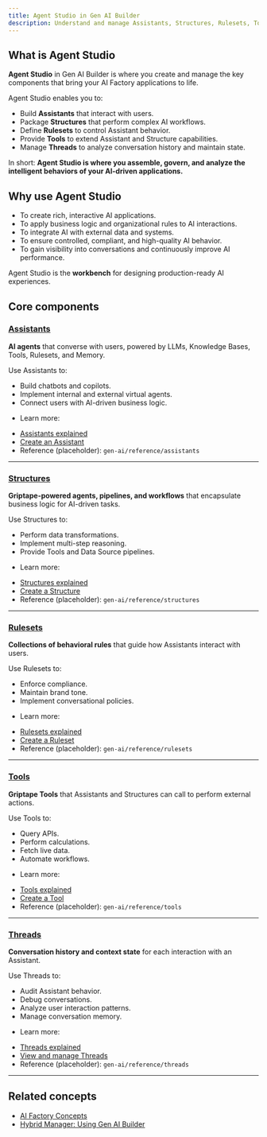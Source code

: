 ```yaml
---
title: Agent Studio in Gen AI Builder
description: Understand and manage Assistants, Structures, Rulesets, Tools, and Threads — the core building blocks for interactive and task-based AI applications in Gen AI Builder.
---
```


## What is Agent Studio

**Agent Studio** in Gen AI Builder is where you create and manage the key components that bring your AI Factory applications to life.

Agent Studio enables you to:

- Build **Assistants** that interact with users.
- Package **Structures** that perform complex AI workflows.
- Define **Rulesets** to control Assistant behavior.
- Provide **Tools** to extend Assistant and Structure capabilities.
- Manage **Threads** to analyze conversation history and maintain state.

In short:
**Agent Studio is where you assemble, govern, and analyze the intelligent behaviors of your AI-driven applications.**

## Why use Agent Studio

- To create rich, interactive AI applications.
- To apply business logic and organizational rules to AI interactions.
- To integrate AI with external data and systems.
- To ensure controlled, compliant, and high-quality AI behavior.
- To gain visibility into conversations and continuously improve AI performance.

Agent Studio is the **workbench** for designing production-ready AI experiences.

## Core components

### [Assistants](assistants)

**AI agents** that converse with users, powered by LLMs, Knowledge Bases, Tools, Rulesets, and Memory.

Use Assistants to:

- Build chatbots and copilots.
- Implement internal and external virtual agents.
- Connect users with AI-driven business logic.

* Learn more:
- [Assistants explained](../../../learn/explained/assistants-explained)
- [Create an Assistant](../../../how-to/gen-ai/create-assistant)
- Reference (placeholder): `gen-ai/reference/assistants`

---

### [Structures](structures)

**Griptape-powered agents, pipelines, and workflows** that encapsulate business logic for AI-driven tasks.

Use Structures to:

- Perform data transformations.
- Implement multi-step reasoning.
- Provide Tools and Data Source pipelines.

* Learn more:
- [Structures explained](../../../learn/explained/structures-explained)
- [Create a Structure](../../../how-to/gen-ai/create-structure)
- Reference (placeholder): `gen-ai/reference/structures`

---

### [Rulesets](rulesets)

**Collections of behavioral rules** that guide how Assistants interact with users.

Use Rulesets to:

- Enforce compliance.
- Maintain brand tone.
- Implement conversational policies.

* Learn more:
- [Rulesets explained](../../../learn/explained/rulesets-explained)
- [Create a Ruleset](../../../how-to/gen-ai/create-ruleset)
- Reference (placeholder): `gen-ai/reference/rulesets`

---

### [Tools](tools)

**Griptape Tools** that Assistants and Structures can call to perform external actions.

Use Tools to:

- Query APIs.
- Perform calculations.
- Fetch live data.
- Automate workflows.

* Learn more:
- [Tools explained](../../../learn/explained/tools-explained)
- [Create a Tool](../../../how-to/gen-ai/create-tool)
- Reference (placeholder): `gen-ai/reference/tools`

---

### [Threads](threads)

**Conversation history and context state** for each interaction with an Assistant.

Use Threads to:

- Audit Assistant behavior.
- Debug conversations.
- Analyze user interaction patterns.
- Manage conversation memory.

* Learn more:
- [Threads explained](../../../learn/explained/threads-explained)
- [View and manage Threads](../../../how-to/gen-ai/view-threads)
- Reference (placeholder): `gen-ai/reference/threads`

---

## Related concepts

- [AI Factory Concepts](../../../learn/explained/ai-factory-concepts)
- [Hybrid Manager: Using Gen AI Builder](../../../../hybrid-manager/ai-factory/gen-ai/builder/index)
